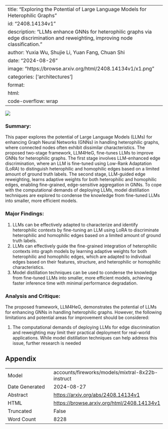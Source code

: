 
---
title: "Exploring the Potential of Large Language Models for Heterophilic Graphs"
id: "2408.14134v1"
description: "LLMs enhance GNNs for heterophilic graphs via edge discrimination and reweighting, improving node classification."
author: Yuxia Wu, Shujie Li, Yuan Fang, Chuan Shi
date: "2024-08-26"
image: "https://browse.arxiv.org/html/2408.14134v1/x1.png"
categories: ['architectures']
format:
  html:
    code-overflow: wrap
---

![](https://browse.arxiv.org/html/2408.14134v1/x1.png)

### Summary:

This paper explores the potential of Large Language Models (LLMs) for enhancing Graph Neural Networks (GNNs) in handling heterophilic graphs, where connected nodes often exhibit dissimilar characteristics. The proposed two-stage framework, LLM4HeG, fine-tunes LLMs to improve GNNs for heterophilic graphs. The first stage involves LLM-enhanced edge discrimination, where an LLM is fine-tuned using Low-Rank Adaptation (LoRA) to distinguish heterophilic and homophilic edges based on a limited amount of ground truth labels. The second stage, LLM-guided edge reweighting, learns adaptive weights for both heterophilic and homophilic edges, enabling fine-grained, edge-sensitive aggregation in GNNs. To cope with the computational demands of deploying LLMs, model distillation techniques are explored to condense the knowledge from fine-tuned LLMs into smaller, more efficient models.

### Major Findings:

1. LLMs can be effectively adapted to characterize and identify heterophilic contexts by fine-tuning an LLM using LoRA to discriminate heterophilic and homophilic edges based on a limited amount of ground truth labels.
2. LLMs can effectively guide the fine-grained integration of heterophilic contexts into graph models by learning adaptive weights for both heterophilic and homophilic edges, which are adapted to individual edges based on their features, structure, and heterophilic or homophilic characteristics.
3. Model distillation techniques can be used to condense the knowledge from fine-tuned LLMs into smaller, more efficient models, achieving faster inference time with minimal performance degradation.

### Analysis and Critique:

The proposed framework, LLM4HeG, demonstrates the potential of LLMs for enhancing GNNs in handling heterophilic graphs. However, the following limitations and potential areas for improvement should be considered:

1. The computational demands of deploying LLMs for edge discrimination and reweighting may limit their practical deployment for real-world applications. While model distillation techniques can help address this issue, further research is needed

## Appendix

|          |          |
|----------|----------|
| Model     | accounts/fireworks/models/mixtral-8x22b-instruct       |
| Date Generated     | 2024-08-27       |
| Abstract | [https://arxiv.org/abs/2408.14134v1](https://arxiv.org/abs/2408.14134v1)        |
| HTML     | [https://browse.arxiv.org/html/2408.14134v1](https://browse.arxiv.org/html/2408.14134v1)       |
| Truncated       | False       |
| Word Count       | 8228       |